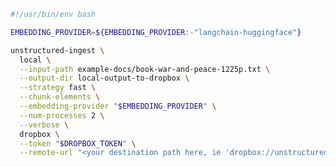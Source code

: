 ```bash Shell
#!/usr/bin/env bash

EMBEDDING_PROVIDER=${EMBEDDING_PROVIDER:-"langchain-huggingface"}

unstructured-ingest \
  local \
  --input-path example-docs/book-war-and-peace-1225p.txt \
  --output-dir local-output-to-dropbox \
  --strategy fast \
  --chunk-elements \
  --embedding-provider "$EMBEDDING_PROVIDER" \
  --num-processes 2 \
  --verbose \
  dropbox \
  --token "$DROPBOX_TOKEN" \
  --remote-url "<your destination path here, ie 'dropbox://unstructured/war-and-peace-output'>"
```
